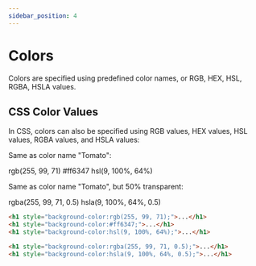 ```yaml
---
sidebar_position: 4
---
```


# Colors

Colors are specified using predefined color names, or RGB, HEX, HSL, RGBA, HSLA values.

## CSS Color Values

In CSS, colors can also be specified using RGB values, HEX values, HSL values, RGBA values, and HSLA values:

Same as color name "Tomato":

<Highlight color="rgb(255, 99, 71)">rgb(255, 99, 71)</Highlight>
<Highlight color="#ff6347">#ff6347</Highlight>
<Highlight color="hsl(9, 100%, 64%)">hsl(9, 100%, 64%)</Highlight>

Same as color name "Tomato", but 50% transparent:

<Highlight color="rgba(255, 99, 71, 0.5)">rgba(255, 99, 71, 0.5)</Highlight>
<Highlight color="hsla(9, 100%, 64%, 0.5)">hsla(9, 100%, 64%, 0.5)</Highlight>

```html
<h1 style="background-color:rgb(255, 99, 71);">...</h1>
<h1 style="background-color:#ff6347;">...</h1>
<h1 style="background-color:hsl(9, 100%, 64%);">...</h1>

<h1 style="background-color:rgba(255, 99, 71, 0.5);">...</h1>
<h1 style="background-color:hsla(9, 100%, 64%, 0.5);">...</h1>
```
